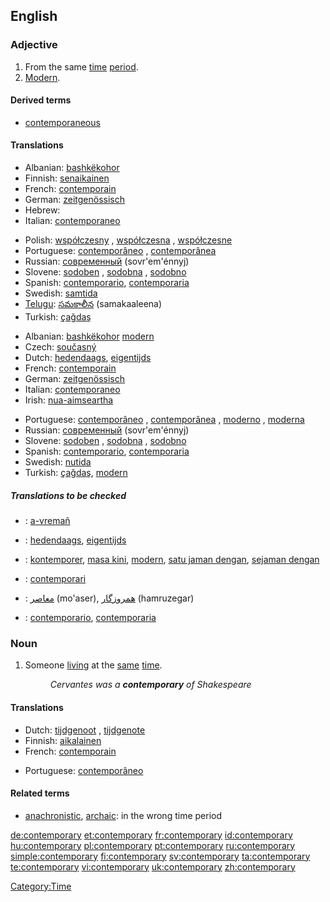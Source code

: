 ==English==

===Adjective===
{{en-adj}}

# From the same [[time]] [[period]].
# [[modern|Modern]].

====Derived terms====
* [[contemporaneous]]

====Translations====
{{trans-top|from the same time period}}
* Albanian: [[bashkëkohor]]
* Finnish: [[senaikainen]]
* French: [[contemporain]]
* German: [[zeitgenössisch]]
* Hebrew: {{he-translation|בן דור|ben dor}}
* Italian: [[contemporaneo]]
{{trans-mid}}
* Polish: [[współczesny]] {{m}}, [[współczesna]] {{f}}, [[współczesne]] {{n}}
* Portuguese: [[contemporâneo]] {{m}}, [[contemporânea]] {{f}}
* Russian: [[современный]] (sovr'em'énnyj)
* Slovene: [[sodoben]] {{m}}, [[sodobna]] {{f}}, [[sodobno]] {{n}}
* Spanish: [[contemporario]], [[contemporaria]]
* Swedish: [[samtida]]
* [[Telugu]]: [[సమకాలీన]] (samakaaleena)
* Turkish: [[çağdaş]]
{{trans-bottom}}

{{trans-top|modern}}
* Albanian: [[bashkëkohor]] [[modern]]
* Czech: [[současný]] {{m}}
* Dutch: [[hedendaags]], [[eigentijds]]
* French: [[contemporain]]
* German: [[zeitgenössisch]]
* Italian: [[contemporaneo]]
* Irish: [[nua-aimseartha]]
{{trans-mid}}
* Portuguese: [[contemporâneo]] {{m}}, [[contemporânea]] {{f}},	[[moderno]] {{m}}, [[moderna]] {{f}}
* Russian: [[современный]] (sovr'em'énnyj)
* Slovene: [[sodoben]] {{m}}, [[sodobna]] {{f}}, [[sodobno]] {{n}}
* Spanish: [[contemporario]], [[contemporaria]]
* Swedish: [[nutida]]
* Turkish: [[çağdaş]], [[modern]]
{{trans-bottom}}

=====Translations to be checked=====
{{checktrans}}
* {{ttbc|Breton}}: [[a-vremañ]]
* {{ttbc|Dutch}}: [[hedendaags]], [[eigentijds]]
* {{ttbc|Indonesian}}: [[kontemporer]], [[masa kini]], [[modern]], [[satu jaman dengan]], [[sejaman dengan]]
* {{ttbc|Interlingua}}: [[contemporari]]
* {{ttbc|Persian}}: [[معاصر]] (mo'aser), [[همروزگار]] (hamruzegar)
* {{ttbc|Spanish}}: [[contemporario]], [[contemporaria]]

===Noun===
{{en-noun|contemporaries}}

# Someone [[living]] at the [[same]] [[time]].
#: ''Cervantes was a '''contemporary''' of Shakespeare''

====Translations====
{{trans-top|someone living at the same time}}
* Dutch: [[tijdgenoot]] {{m}}, [[tijdgenote]] {{f}}
* Finnish: [[aikalainen]]
* French: [[contemporain]]
{{trans-mid}}
* Portuguese: [[contemporâneo]] {{m}}
{{trans-bottom}}

====Related terms====
* [[anachronistic]], [[archaic]]: in the wrong time period

[[Category:Time]]

[[de:contemporary]]
[[et:contemporary]]
[[fr:contemporary]]
[[id:contemporary]]
[[hu:contemporary]]
[[pl:contemporary]]
[[pt:contemporary]]
[[ru:contemporary]]
[[simple:contemporary]]
[[fi:contemporary]]
[[sv:contemporary]]
[[ta:contemporary]]
[[te:contemporary]]
[[vi:contemporary]]
[[uk:contemporary]]
[[zh:contemporary]]